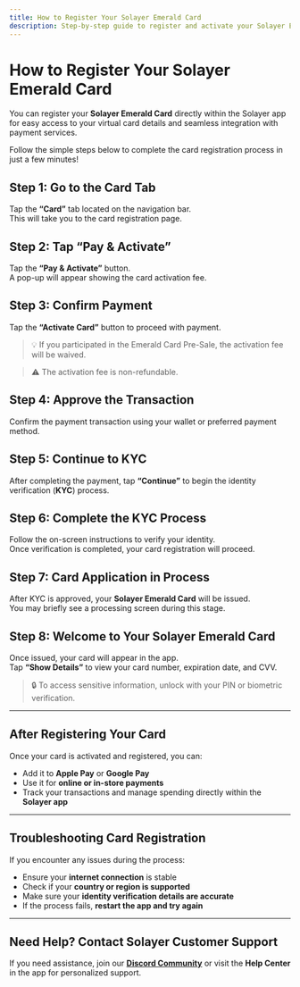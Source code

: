 ```yaml
---
title: How to Register Your Solayer Emerald Card
description: Step-by-step guide to register and activate your Solayer Emerald Card within the app.
---
```


# How to Register Your Solayer Emerald Card

You can register your **Solayer Emerald Card** directly within the Solayer app for easy access to your virtual card details and seamless integration with payment services.

Follow the simple steps below to complete the card registration process in just a few minutes!

## Step 1: Go to the Card Tab

Tap the **“Card”** tab located on the navigation bar.  
This will take you to the card registration page.

## Step 2: Tap “Pay & Activate”

Tap the **“Pay & Activate”** button.  
A pop-up will appear showing the card activation fee.

## Step 3: Confirm Payment

Tap the **“Activate Card”** button to proceed with payment.

> 💡 If you participated in the Emerald Card Pre-Sale, the activation fee will be waived.

> ⚠️ The activation fee is non-refundable.

## Step 4: Approve the Transaction

Confirm the payment transaction using your wallet or preferred payment method.

## Step 5: Continue to KYC

After completing the payment, tap **“Continue”** to begin the identity verification (**KYC**) process.

## Step 6: Complete the KYC Process

Follow the on-screen instructions to verify your identity.  
Once verification is completed, your card registration will proceed.

## Step 7: Card Application in Process

After KYC is approved, your **Solayer Emerald Card** will be issued.  
You may briefly see a processing screen during this stage.

## Step 8: Welcome to Your Solayer Emerald Card

Once issued, your card will appear in the app.  
Tap **“Show Details”** to view your card number, expiration date, and CVV.

> 🔒 To access sensitive information, unlock with your PIN or biometric verification.

---

## After Registering Your Card

Once your card is activated and registered, you can:

- Add it to **Apple Pay** or **Google Pay**
- Use it for **online or in-store payments**
- Track your transactions and manage spending directly within the **Solayer app**

---

## Troubleshooting Card Registration

If you encounter any issues during the process:

- Ensure your **internet connection** is stable
- Check if your **country or region is supported**
- Make sure your **identity verification details are accurate**
- If the process fails, **restart the app and try again**

---

## Need Help? Contact Solayer Customer Support

If you need assistance, join our **[Discord Community](https://discord.gg/solayer)** or visit the **Help Center** in the app for personalized support.
